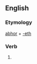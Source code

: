 ==English==

===Etymology===
[[abhor]] + [[-eth]]

===Verb===
'''{{PAGENAME}}'''

# {{archaic third-person singular of|abhor}}